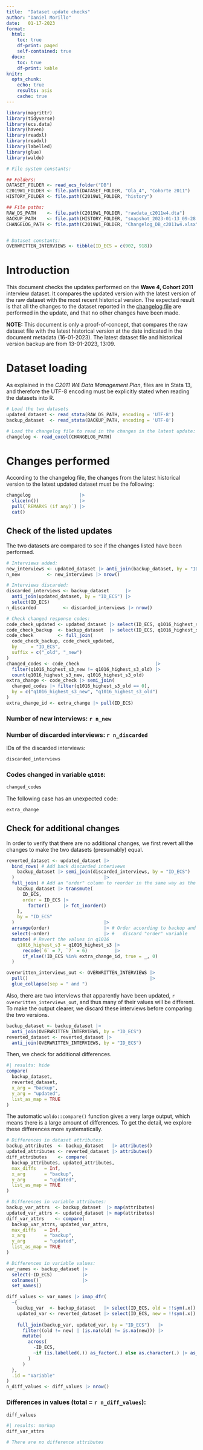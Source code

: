```yaml
---
title:  "Dataset update checks"
author: "Daniel Morillo"
date:   01-17-2023
format:
  html:
    toc: true
    df-print: paged
    self-contained: true
  docx:
    toc: true
    df-print: kable
knitr:
  opts_chunk:
    echo: true
    results: asis
    cache: true
---
```


```r
library(magrittr)
library(tidyverse)
library(ecs.data)
library(haven)
library(readxl)
library(readxl)
library(labelled)
library(glue)
library(waldo)
```

```r
# File system constants:

## Folders:
DATASET_FOLDER <- read_ecs_folder("DB")
C2019W1_FOLDER <- file.path(DATASET_FOLDER, "Ola_4", "Cohorte 2011")
HISTORY_FOLDER <- file.path(C2019W1_FOLDER, "history")

## File paths:
RAW_DS_PATH    <- file.path(C2019W1_FOLDER, "rawdata_c2011w4.dta")
BACKUP_PATH    <- file.path(HISTORY_FOLDER, "snapshot_2023-01-13_09-28.dta")
CHANGELOG_PATH <- file.path(C2019W1_FOLDER, "Changelog_DB_c2011w4.xlsx")


# Dataset constants:
OVERWRITTEN_INTERVIEWS <- tibble(ID_ECS = c(902, 918))
```

# Introduction

This document checks the updates performed on the **Wave 4, Cohort 2011**
interview dataset. It compares the updated version with the latest version of
the raw dataset with the most recent historical version. The expected result is
that all the changes to the dataset reported in the
[changelog file](https://dauam-my.sharepoint.com/:x:/r/personal/marta_miret_uam_es/Documents/Edad%20con%20Salud/Bases%20de%20datos%20maestras%20Edad%20con%20Salud/Ola_4/Cohorte%202011/Changelog_DB_c2011w4.xlsx?d=w537fd6d69d52438e89c84c8d97aee2b7&csf=1&web=1&e=hvIgza)
are performed in the update, and that no other changes have been made.

**NOTE:** This document is only a proof-of-concept, that compares the raw
dataset file with the latest historical version at the date indicated in the
document metadata (16-01-2023). The latest dataset file and historical version
backup are from 13-01-2023, 13:09.

# Dataset loading

As explained in the _C2011 W4 Data Management Plan_, files are in Stata 13, and
therefore the UTF-8 encoding must be explicitly stated when reading the datasets
into R.

```r
# Load the two datasets
updated_dataset <- read_stata(RAW_DS_PATH, encoding = 'UTF-8')
backup_dataset  <- read_stata(BACKUP_PATH, encoding = 'UTF-8')

# Load the changelog file to read in the changes in the latest update:
changelog <- read_excel(CHANGELOG_PATH)
```

# Changes performed

According to the changelog file, the changes from the latest historical version
to the latest updated dataset must be the following:

```r
changelog                  |>
  slice(n())               |>
  pull(`REMARKS (if any)`) |>
  cat()
```

## Check of the listed updates

The two datasets are compared to see if the changes listed have been performed.

```r
# Interviews added:
new_interviews <- updated_dataset |> anti_join(backup_dataset, by = "ID_ECS")
n_new          <- new_interviews |> nrow()

# Interviews discarded:
discarded_interviews <- backup_dataset      |>
  anti_join(updated_dataset, by = "ID_ECS") |>
  select(ID_ECS)
n_discarded          <- discarded_interviews |> nrow()

# Check changed response codes:
code_check_updated <- updated_dataset |> select(ID_ECS, q1016_highest_s3)
code_check_backup  <- backup_dataset  |> select(ID_ECS, q1016_highest_s3)
code_check         <- full_join(
  code_check_backup, code_check_updated,
  by     = "ID_ECS",
  suffix = c("_old", "_new")
)
changed_codes <- code_check                            |>
  filter(q1016_highest_s3_new != q1016_highest_s3_old) |>
  count(q1016_highest_s3_new, q1016_highest_s3_old)
extra_change <- code_check |> semi_join(
  changed_codes |> filter(q1016_highest_s3_old == 0),
  by = c("q1016_highest_s3_new", "q1016_highest_s3_old")
)
extra_change_id <- extra_change |> pull(ID_ECS)
```

### Number of new interviews: `r n_new`

### Number of discarded interviews: `r n_discarded`

IDs of the discarded interviews:

```r
discarded_interviews
```

### Codes changed in variable `q1016`:

```r
changed_codes
```

The following case has an unexpected code:

```r
extra_change
```

## Check for additional changes

In order to verify that there are no additional changes, we first revert all
the changes to make the two datasets (presumably) equal.

```r
reverted_dataset <- updated_dataset |>
  bind_rows( # Add back discarded interivews
    backup_dataset |> semi_join(discarded_interviews, by = "ID_ECS")
  )                                 |>
  full_join( # Add an "order" column to reorder in the same way as the backup
    backup_dataset |> transmute(
      ID_ECS,
      order = ID_ECS |>
        factor()     |> fct_inorder()
    ),
    by = "ID_ECS"
  )                                 |>
  arrange(order)                    |> # Order according to backup and
  select(-order)                    |> #   discard "order" variable
  mutate( # Revert the values in q1016
    q1016_highest_s3 = q1016_highest_s3 |>
      recode(`6` = 7, `7` = 6)          |>
      if_else(!ID_ECS %in% extra_change_id, true = _, 0)
  )

overwritten_interviews_out <- OVERWRITTEN_INTERVIEWS |>
  pull()                                             |>
  glue_collapse(sep = " and ")
```

Also, there are two interviews that apparently have been updated,
`r overwritten_interviews_out`, and thus many of their values will be different.
To make the output clearer, we discard these interviews before comparing the two
versions.

```r
backup_dataset <- backup_dataset |>
  anti_join(OVERWRITTEN_INTERVIEWS, by = "ID_ECS")
reverted_dataset <- reverted_dataset |>
  anti_join(OVERWRITTEN_INTERVIEWS, by = "ID_ECS")
```


Then, we check for additional differences.

```r
#| results: hide
compare(
  backup_dataset,
  reverted_dataset,
  x_arg = "backup",
  y_arg = "updated",
  list_as_map = TRUE
)
```

The automatic `waldo::compare()` function gives a very large output, which means
there is a large amount of differences. To get the detail, we explore these
differences more systematically.

```r
# Differences in dataset attributes:
backup_attributes  <- backup_dataset   |> attributes()
updated_attributes <- reverted_dataset |> attributes()
diff_attributes    <- compare(
  backup_attributes, updated_attributes,
  max_diffs   = Inf,
  x_arg       = "backup",
  y_arg       = "updated",
  list_as_map = TRUE
)

# Differences in variable attributes:
backup_var_attrs  <- backup_dataset  |> map(attributes)
updated_var_attrs <- updated_dataset |> map(attributes)
diff_var_attrs    <- compare(
  backup_var_attrs, updated_var_attrs,
  max_diffs   = Inf,
  x_arg       = "backup",
  y_arg       = "updated",
  list_as_map = TRUE
)

# Differences in variable values:
var_names <- backup_dataset |>
  select(-ID_ECS)           |>
  colnames()                |>
  set_names()

diff_values <- var_names |> imap_dfr(
  ~{
    backup_var  <- backup_dataset   |> select(ID_ECS, old = !!sym(.x))
    updated_var <- reverted_dataset |> select(ID_ECS, new = !!sym(.x))
    
    full_join(backup_var, updated_var, by = "ID_ECS")   |>
      filter((old != new) | (is.na(old) != is.na(new))) |>
      mutate(
        across(
          -ID_ECS,
          ~if (is.labelled(.)) as_factor(.) else as.character(.) |> as_factor()
        )
      )
  },
  .id = "Variable"
)
n_diff_values <- diff_values |> nrow()
```

### Differences in values (total = `r n_diff_values`):

```r
diff_values
```

```r
#| results: markup
diff_var_attrs

# There are no difference attributes
```
